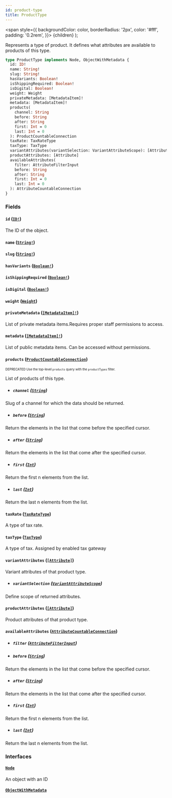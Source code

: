 ```yaml
---
id: product-type
title: ProductType
---
```


<span
style={{
      backgroundColor: color,
      borderRadius: '2px',
      color: '#fff',
      padding: '0.2rem',
    }}>
{children}
</span>
);

Represents a type of product. It defines what attributes are available to products of this type.

```graphql
type ProductType implements Node, ObjectWithMetadata {
  id: ID!
  name: String!
  slug: String!
  hasVariants: Boolean!
  isShippingRequired: Boolean!
  isDigital: Boolean!
  weight: Weight
  privateMetadata: [MetadataItem]!
  metadata: [MetadataItem]!
  products(
    channel: String
    before: String
    after: String
    first: Int = 0
    last: Int = 0
  ): ProductCountableConnection
  taxRate: TaxRateType
  taxType: TaxType
  variantAttributes(variantSelection: VariantAttributeScope): [Attribute]
  productAttributes: [Attribute]
  availableAttributes(
    filter: AttributeFilterInput
    before: String
    after: String
    first: Int = 0
    last: Int = 0
  ): AttributeCountableConnection
}
```

### Fields

#### `id` ([`ID!`](/api-reference/scalars/id.mdx))

The ID of the object.

#### `name` ([`String!`](/api-reference/scalars/string.mdx))

#### `slug` ([`String!`](/api-reference/scalars/string.mdx))

#### `hasVariants` ([`Boolean!`](/api-reference/scalars/boolean.mdx))

#### `isShippingRequired` ([`Boolean!`](/api-reference/scalars/boolean.mdx))

#### `isDigital` ([`Boolean!`](/api-reference/scalars/boolean.mdx))

#### `weight` ([`Weight`](/api-reference/objects/weight.mdx))

#### `privateMetadata` ([`[MetadataItem]!`](/api-reference/objects/metadata-item.mdx))

List of private metadata items.Requires proper staff permissions to access.

#### `metadata` ([`[MetadataItem]!`](/api-reference/objects/metadata-item.mdx))

List of public metadata items. Can be accessed without permissions.

#### `products` ([`ProductCountableConnection`](/api-reference/objects/product-countable-connection.mdx))

<sub><sup><Tag color="#ffba00">DEPRECATED</Tag> Use the top-level `products` query with the `productTypes` filter.</sup></sub>

List of products of this type.

- ##### `channel` ([`String`](/api-reference/scalars/string.mdx))

Slug of a channel for which the data should be returned.

- ##### `before` ([`String`](/api-reference/scalars/string.mdx))

Return the elements in the list that come before the specified cursor.

- ##### `after` ([`String`](/api-reference/scalars/string.mdx))

Return the elements in the list that come after the specified cursor.

- ##### `first` ([`Int`](/api-reference/scalars/int.mdx))

Return the first n elements from the list.

- ##### `last` ([`Int`](/api-reference/scalars/int.mdx))

Return the last n elements from the list.

#### `taxRate` ([`TaxRateType`](/api-reference/enums/tax-rate-type.mdx))

A type of tax rate.

#### `taxType` ([`TaxType`](/api-reference/objects/tax-type.mdx))

A type of tax. Assigned by enabled tax gateway

#### `variantAttributes` ([`[Attribute]`](/api-reference/objects/attribute.mdx))

Variant attributes of that product type.

- ##### `variantSelection` ([`VariantAttributeScope`](/api-reference/enums/variant-attribute-scope.mdx))

Define scope of returned attributes.

#### `productAttributes` ([`[Attribute]`](/api-reference/objects/attribute.mdx))

Product attributes of that product type.

#### `availableAttributes` ([`AttributeCountableConnection`](/api-reference/objects/attribute-countable-connection.mdx))

- ##### `filter` ([`AttributeFilterInput`](/api-reference/inputs/attribute-filter-input.mdx))

- ##### `before` ([`String`](/api-reference/scalars/string.mdx))

Return the elements in the list that come before the specified cursor.

- ##### `after` ([`String`](/api-reference/scalars/string.mdx))

Return the elements in the list that come after the specified cursor.

- ##### `first` ([`Int`](/api-reference/scalars/int.mdx))

Return the first n elements from the list.

- ##### `last` ([`Int`](/api-reference/scalars/int.mdx))

Return the last n elements from the list.

### Interfaces

#### [`Node`](/api-reference/interfaces/node.mdx)

An object with an ID

#### [`ObjectWithMetadata`](/api-reference/interfaces/object-with-metadata.mdx)
